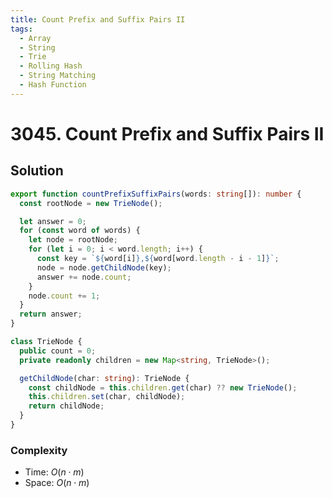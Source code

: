 ```yaml
---
title: Count Prefix and Suffix Pairs II
tags:
  - Array
  - String
  - Trie
  - Rolling Hash
  - String Matching
  - Hash Function
---
```


# 3045. Count Prefix and Suffix Pairs II

<Badges>
  <LevelBadge level="hard" />
  <TopicBadge name="Array" slug="array" />
  <TopicBadge name="String" slug="string" />
  <TopicBadge name="Trie" slug="trie" />
  <TopicBadge name="Rolling Hash" slug="rolling-hash" />
  <TopicBadge name="String Matching" slug="string-matching" />
  <TopicBadge name="Hash Function" slug="hash-function" />
</Badges>

## Solution

```typescript filename="solution.ts" copy
export function countPrefixSuffixPairs(words: string[]): number {
  const rootNode = new TrieNode();

  let answer = 0;
  for (const word of words) {
    let node = rootNode;
    for (let i = 0; i < word.length; i++) {
      const key = `${word[i]},${word[word.length - i - 1]}`;
      node = node.getChildNode(key);
      answer += node.count;
    }
    node.count += 1;
  }
  return answer;
}

class TrieNode {
  public count = 0;
  private readonly children = new Map<string, TrieNode>();

  getChildNode(char: string): TrieNode {
    const childNode = this.children.get(char) ?? new TrieNode();
    this.children.set(char, childNode);
    return childNode;
  }
}
```

### Complexity

- Time: $O(n \cdot m)$
- Space: $O(n \cdot m)$

<ProblemLink
  codingSite="leetcode"
  href="https://leetcode.com/problems/count-prefix-and-suffix-pairs-ii"
  title="Count Prefix and Suffix Pairs II"
/>
